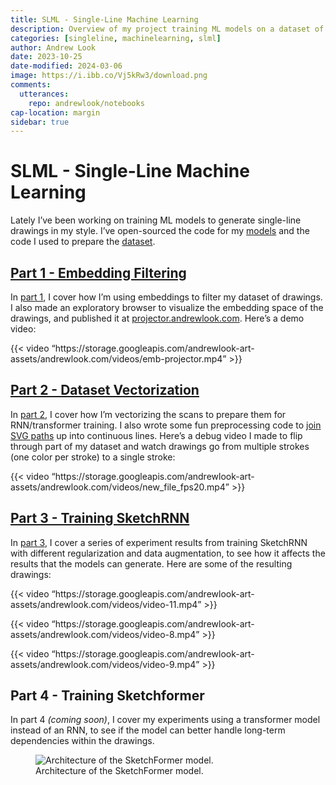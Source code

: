 ```yaml
---
title: SLML - Single-Line Machine Learning
description: Overview of my project training ML models on a dataset of single-line drawings.
categories: [singleline, machinelearning, slml]
author: Andrew Look
date: 2023-10-25
date-modified: 2024-03-06
image: https://i.ibb.co/Vj5kRw3/download.png
comments:
  utterances:
    repo: andrewlook/notebooks
cap-location: margin
sidebar: true
---
```


# SLML - Single-Line Machine Learning

Lately I've been working on training ML models to generate single-line drawings in my style. I've open-sourced the code for my [models](https://github.com/andrewlook/singleline_models) and the code I used to prepare the [dataset](https://github.com/andrewlook/singleline_dataset).

## [Part 1 - Embedding Filtering](./blog/posts/slml_part1.qmd)

In [part 1](./blog/posts/slml_part1.qmd), I cover how I'm using embeddings to filter my dataset of drawings. I also made an exploratory browser to visualize the embedding space of the drawings, and published it at [projector.andrewlook.com](https://projector.andrewlook.com). Here's a demo video:

:::{.column-body-outset}
{{< video "https://storage.googleapis.com/andrewlook-art-assets/andrewlook.com/videos/emb-projector.mp4" >}}
:::

## [Part 2 - Dataset Vectorization](./blog/posts/slml_part2.qmd)

In [part 2](./blog/posts/slml_part2.qmd), I cover how I'm vectorizing the scans to prepare them for RNN/transformer training. I also wrote some fun preprocessing code to [join SVG paths](https://singleline-dataset.andrewlook.com/strokes.html) up into continuous lines. Here's a debug video I made to flip through part of my dataset and watch drawings go from multiple strokes (one color per stroke) to a single stroke:

:::{.column-body-outset}
{{< video "https://storage.googleapis.com/andrewlook-art-assets/andrewlook.com/videos/new_file_fps20.mp4" >}}
:::

## [Part 3 - Training SketchRNN](./blog/posts/slml_part3.qmd)

In [part 3](./blog/posts/slml_part3.qmd), I cover a series of experiment results from training SketchRNN with different regularization and data augmentation, to see how it affects the results that the models can generate. Here are some of the resulting drawings:

:::{.column-body-outset layout-ncol=3}
{{< video "https://storage.googleapis.com/andrewlook-art-assets/andrewlook.com/videos/video-11.mp4" >}}

{{< video "https://storage.googleapis.com/andrewlook-art-assets/andrewlook.com/videos/video-8.mp4" >}}

{{< video "https://storage.googleapis.com/andrewlook-art-assets/andrewlook.com/videos/video-9.mp4" >}}
:::

## Part 4 - Training Sketchformer

In part 4 _(coming soon)_, I cover my experiments using a transformer model instead of an RNN, to see if the model can better handle long-term dependencies within the drawings.

:::{.column-body-outset cap-location=bottom}
![Architecture of the SketchFormer model.](https://i.ibb.co/rx1nbmt/sketchformer-architecture.png)
:::
